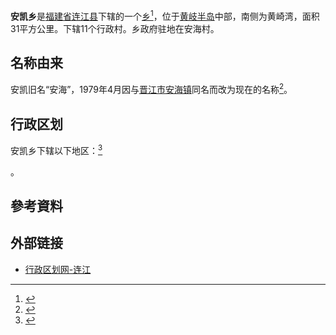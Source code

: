 {{中国乡级行政区
|景观照片文件名 = Lianjiangqida1.jpg
|景观照片描述 = 奇达村
|汉语拼音 = 
|其他语言 = 
|其他语言名称 = 
|旧称 = 安海
|地名出处 = 
|位置图文件名 = LianJiang-ankai.jpg
|位置图描述 = 安凯乡在连江县的位置
|自定义图片= 
|建置时间 = 
|政府驻地 = 
|毗邻 = 
|总面积 = 31[[平方公里|平方公里]]
|总人口 = 
|总人口年份 = 
|户籍人口 = 17651人
|户籍人口年份 = 2000
|常住人口 = 
|常住人口年份 = 
|人口密度 = 
|GDP = 
|GDP年份 = 
|邮政编码 = 
|电话区号 = 591
|官方网站 = 
|网站名称 = 
|35/01/22/203/000}}

'''安凯乡'''是[[福建省|福建省]][[连江县_(福州市)|连江县]]下辖的一个[[乡|乡]]<ref>{{PRC admin/ref sgc|{{PRC admin/parent|35/01/22/203/000}}}}</ref>，位于[[黄岐半岛|黄岐半岛]]中部，南侧为黄崎湾，面积31平方公里。下辖11个行政村。乡政府驻地在安海村。

== 名称由来 ==
安凯旧名“安海”，1979年4月因与[[晋江市|晋江市]][[安海镇|安海镇]]同名而改为现在的名称<ref> {{cite web |url=http://www.fzdqw.com/showtext.asp?ToBook=1113&index=51& |title=七、安凯乡 |accessdate=2008-08-20 |work=连江县志 |publisher=福州市地方志编纂委员会 |language=zh-hans }}{{dead link|date=2018年5月 |bot=InternetArchiveBot |fix-attempted=yes }}</ref>。

== 行政区划 ==
安凯乡下辖以下地区：<ref>{{PRC admin/ref sgc|35/01/22/203/000}}</ref>

{{PRC admin/children|35/01/22/203/000}}。

==參考資料==
<div class="references-small">
<references />
</div>

==外部链接==
*[http://www.xzqh.org/quhua/35fj/0122lj.htm 行政区划网-连江]{{Wayback|url=http://www.xzqh.org/quhua/35fj/0122lj.htm |date=20080610000744 }}

{{PRC admin/navcat|35/01/22/105/000}}